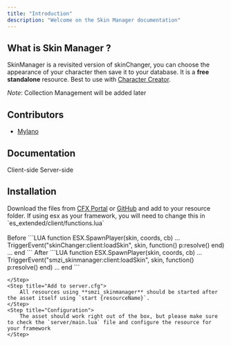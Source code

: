 ```yaml
---
title: "Introduction"
description: "Welcome on the Skin Manager documentation"
---
```


## What is Skin Manager ?

SkinManager is a revisited version of skinChanger, you can choose the appearance of your character then save it to your database. It is a **free standalone** resource.
Best to use with <a href="../character_creator/Introduction">Character Creator</a>.

_Note_: Collection Management will be added later

## Contributors

- <a href="https://mylano.tebex.io/" target="_blank">
    Mylano
  </a>

## Documentation

<Columns cols={2}>
  <Card title="Client" icon="laptop" href="/skin_manager/client">
    Client-side
  </Card>
  <Card title="Server" icon="server" href="/skin_manager/server">
    Server-side
  </Card>
</Columns>

## Installation

<Steps>
    <Step title="Download the files">
        Download the files from <a href="https://portal.cfx.re">CFX Portal</a> or <a href="https://github.com/SebMZI/smzi_skinmanager.git">GitHub</a> and add to your resource folder.
    </Step>
    <Step title="Modify Core">
        If using esx as your framework, you will need to change this in `es_extended/client/functions.lua` <br/><br/>
        Before
        ```LUA
        function ESX.SpawnPlayer(skin, coords, cb)
            ...
            TriggerEvent("skinChanger:client:loadSkin", skin, function()
                p:resolve()
            end)
            ...
        end
        ```
        After
        ```LUA
        function ESX.SpawnPlayer(skin, coords, cb)
            ...
            TriggerEvent("smzi_skinmanager:client:loadSkin", skin, function()
                p:resolve()
            end)
            ...
        end
        ```

    </Step>
    <Step title="Add to server.cfg">
        All resources using **smzi_skinmanager** should be started after the asset itself using `start {resourceName}`.
    </Step>
    <Step title="Configuration">
        The asset should work right out of the box, but please make sure to check the `server/main.lua` file and configure the resource for your framework
    </Step>

</Steps>
